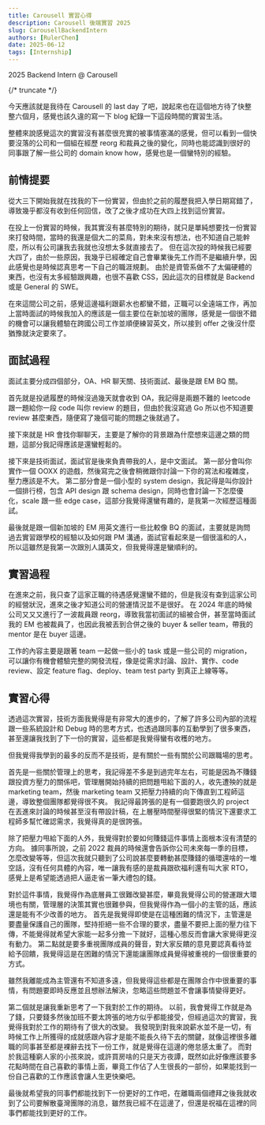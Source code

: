 ```yaml
---
title: Carousell 實習心得
description: Carousell 後端實習 2025
slug: CarousellBackendIntern
authors: [RulerChen]
date: 2025-06-12
tags: [Internship]
---
```


2025 Backend Intern @ Carousell

{/* truncate */}

今天應該就是我待在 Carousell 的 last day 了吧，說起來也在這個地方待了快整整六個月，感覺也該久違的寫一下 blog 紀錄一下這段時間的實習生活。

整體來說感覺這次的實習沒有甚麼很充實的被事情塞滿的感覺，但可以看到一個快要沒落的公司和一個組在經歷 reorg 和裁員之後的變化，同時也能認識到很好的同事跟了解一些公司的 domain know how，感覺也是一個蠻特別的經驗。

<ImageModal src="/img/blog/carousell-1.jpg" caption="Carousell mission in the office" />

## 前情提要

從大三下開始我就在找我的下一份實習，但由於之前的履歷我把入學日期寫錯了，導致幾乎都沒有收到任何回信，改了之後才成功在大四上找到這份實習。

在投上一份實習的時候，我其實沒有甚麼特別的期待，就只是單純想要找一份實習來打發時間，當時的我還是個大二的菜鳥，對未來沒有想法，也不知道自己能幹麼，所以有公司讓我去我就也沒想太多就直接去了。
但在這次投的時候我已經要大四了，由於一些原因，我幾乎已經確定自己會畢業後先工作而不是繼續升學，因此感覺也是時候認真思考一下自己的職涯規劃。
由於是資管系做不了太偏硬體的東西，也沒有太多經驗跟興趣，也很不喜歡 CSS，因此這次的目標就是 Backend 或是 General 的 SWE。

在來這間公司之前，感覺這邊福利跟薪水也都蠻不錯，正職可以全遠端工作，再加上當時面試的時候我加入的應該是一個主要位在新加坡的團隊，感覺是一個很不錯的機會可以讓我體驗在跨國公司工作並順便練習英文，所以接到 offer 之後沒什麼猶豫就決定要來了。

## 面試過程

面試主要分成四個部分，OA、HR 聊天關、技術面試、最後是跟 EM BQ 關。

首先就是投遞履歷的時候沒過幾天就會收到 OA，我記得是兩題不難的 leetcode 跟一題給你一段 code 叫你 review 的題目，但由於我沒寫過 Go 所以也不知道要 review 甚麼東西，隨便寫了幾個可能的問題之後就過了。

接下來就是 HR 會找你聊聊天，主要是了解你的背景跟為什麼想來這邊之類的問題，這部分我記得應該是還蠻輕鬆的。

接下來是技術面試，面試官是後來負責帶我的人，是中文面試。
第一部分會叫你實作一個 OOXX 的遊戲，然後寫完之後會稍微跟你討論一下你的寫法和複雜度，壓力應該是不大。
第二部分會是一個小型的 system design，我記得是叫你設計一個排行榜，包含 API design 跟 schema design，同時也會討論一下怎麼優化，scale 跟一些 edge case，這部分我覺得還蠻有趣的，是我第一次經歷這種面試。

最後就是跟一個新加坡的 EM 用英文進行一些比較像 BQ 的面試，主要就是詢問過去實習跟學校的經驗以及如何跟 PM 溝通，面試官看起來是一個很溫和的人，所以這雖然是我第一次跟別人講英文，但我覺得還是蠻順利的。

## 實習過程

在進來之前，我只查了這家正職的待遇感覺還蠻不錯的，但是我沒有查到這家公司的經營狀況，進來之後才知道公司的營運情況並不是很好。
在 2024 年底的時候公司又又又進行了一波裁員跟 reorg，導致我當初面試的組被合併，甚至當時面試我的 EM 也被裁員了，也因此我被丟到合併之後的 buyer & seller team，帶我的 mentor 是在 buyer 這邊。

工作的內容主要是跟著 team 一起做一些小的 task 或是一些公司的 migration，可以讓你有機會體驗完整的開發流程，像是從需求討論、設計、實作、code review、設定 feature flag、deploy、team test party 到真正上線等等。

## 實習心得

透過這次實習，技術方面我覺得是有非常大的進步的，了解了許多公司內部的流程跟一些系統設計和 Debug 時的思考方式，也透過跟同事的互動學到了很多東西，甚至還讓我找到了下一份的實習，這些都是我覺得蠻有收穫的地方。

但我覺得我學到的最多的反而不是技術，是有關於一些有關於公司跟職場的思考。

首先是一些關於管理上的思考，我記得差不多是到過完年左右，可能是因為不賺錢跟投資方壓力的關係吧，管理層開始持續的把問題甩給下面的人，收先遭殃的就是 marketing team，然後 marketing team 又把壓力持續的向下傳直到工程師這邊，導致整個團隊都覺得很不爽。
我記得最誇張的是有一個要跑很久的 project 在丟進來討論的時候甚至沒有帶設計稿，在上層壓時間壓得很緊的情況下還要求工程師多幫忙確認需求，我覺得真的是很誇張。

除了把壓力甩給下面的人外，我覺得對於要如何賺錢這件事情上面根本沒有清楚的方向。
據同事所說，之前 2022 裁員的時候還會告訴你公司未來每一季的目標，怎麼改變等等，但這次我就只聽到了公司說甚麼要轉動甚麼賺錢的循環還啥的一堆空話，沒有任何具體的內容，唯一讓我有感的是裁員跟砍福利還有叫大家 RTO，感覺上是希望能透過把人逼走省一筆大禮包的錢。

對於這件事情，我覺得作為底層員工很難改變甚麼，畢竟我覺得公司的營運跟大環境也有關，管理層的決策其實也很難參與，但我覺得作為一個小的主管的話，應該還是能有不少改善的地方。
首先是我覺得即使是在這種困難的情況下，主管還是要盡量保護自己的團隊，堅持拒絕一些不合理的要求，盡量不要把上面的壓力往下傳，不能覺得就希望大家能一起多分擔一下就好，這種心態反而會讓大家覺得更沒有動力。
第二點就是要多重視團隊成員的聲音，對大家反饋的意見要認真看待並給予回饋，我覺得這是在困難的情況下還能讓團隊成員覺得被重視的一個很重要的方式。

雖然我離能成為主管還有不知道多遠，但我覺得這些都是在團隊合作中很重要的事情，有問題要即時反應並且想辦法解決，忽略這些問題並不會讓事情變得更好。

第二個就是讓我重新思考了一下我對於工作的期待。
以前，我會覺得工作就是為了錢，只要錢多然後加班不要太誇張的地方似乎都能接受，但經過這次的實習，我覺得我對於工作的期待有了很大的改變。
我發現到對我來說薪水並不是一切，有時候工作上所獲得的成就感跟內容才是能不能長久待下去的關鍵，就像這裡很多離職的同事甚至都是裸辭去找下一份工作，就是覺得在這邊的倦怠感太重了。
而對於我這種窮人家的小孩來說，或許買房啥的只是天方夜譚，既然如此好像應該要多花點時間在自己喜歡的事情上面，畢竟工作佔了人生很長的一部份，如果能找到一份自己喜歡的工作應該會讓人生更快樂吧。

最後就希望我的同事們都能找到下一份更好的工作吧，在離職兩個禮拜之後我就收到了公司要解散臺灣團隊的消息，雖然我已經不在這邊了，但還是祝福在這裡的同事們都能找到更好的工作。
